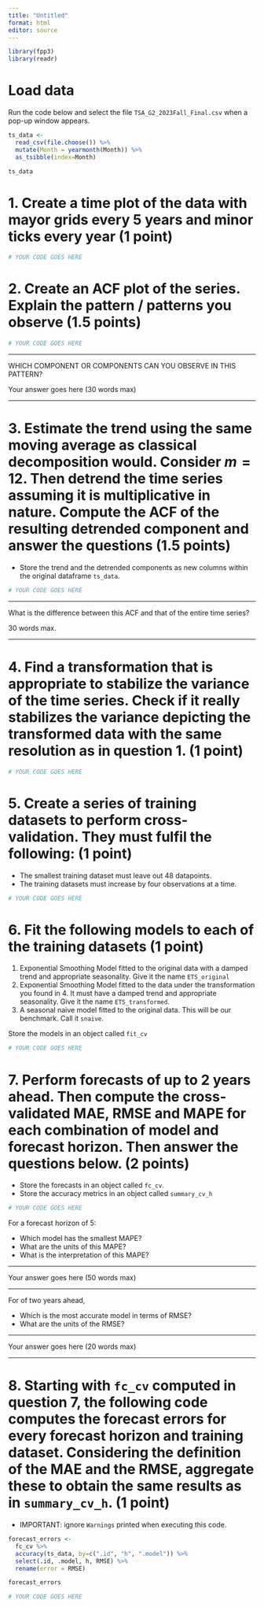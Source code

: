 ```yaml
---
title: "Untitled"
format: html
editor: source
---
```


```r
library(fpp3)
library(readr)
```

# Load data

Run the code below and select the file `TSA_G2_2023Fall_Final.csv` when a pop-up window appears.

```r
ts_data <- 
  read_csv(file.choose()) %>% 
  mutate(Month = yearmonth(Month)) %>% 
  as_tsibble(index=Month)

ts_data
```

# 1. Create a time plot of the data with mayor grids every 5 years and minor ticks every year (1 point)

```r
# YOUR CODE GOES HERE
```

# 2. Create an ACF plot of the series. Explain the pattern / patterns you observe (1.5 points)

```r
# YOUR CODE GOES HERE
```

------------------------------------------------------------------------

WHICH COMPONENT OR COMPONENTS CAN YOU OBSERVE IN THIS PATTERN?

Your answer goes here (30 words max)

------------------------------------------------------------------------

# 3. Estimate the trend using the same moving average as classical decomposition would. Consider $m=12$. Then detrend the time series assuming it is multiplicative in nature. Compute the ACF of the resulting detrended component and answer the questions (1.5 points)

-   Store the trend and the detrended components as new columns within the original dataframe `ts_data`.

```r
# YOUR CODE GOES HERE
```

------------------------------------------------------------------------

What is the difference between this ACF and that of the entire time series?

30 words max.

------------------------------------------------------------------------

# 4. Find a transformation that is appropriate to stabilize the variance of the time series. Check if it really stabilizes the variance depicting the transformed data with the same resolution as in question 1. (1 point)

```r
# YOUR CODE GOES HERE
```

# 5. Create a series of training datasets to perform cross-validation. They must fulfil the following: (1 point)

-   The smallest training dataset must leave out 48 datapoints.
-   The training datasets must increase by four observations at a time.

```r
# YOUR CODE GOES HERE
```

# 6. Fit the following models to each of the training datasets (1 point)

1.  Exponential Smoothing Model fitted to the original data with a damped trend and appropriate seasonality. Give it the name `ETS_original`
2.  Exponential Smoothing Model fitted to the data under the transformation you found in 4. It must have a damped trend and appropriate seasonality. Give it the name `ETS_transformed`.
3.  A seasonal naive model fitted to the original data. This will be our benchmark. Call it `snaive`.

Store the models in an object called `fit_cv`

```r
# YOUR CODE GOES HERE
```

# 7. Perform forecasts of up to 2 years ahead. Then compute the cross-validated MAE, RMSE and MAPE for each combination of model and forecast horizon. Then answer the questions below. (2 points)

-   Store the forecasts in an object called `fc_cv`.
-   Store the accuracy metrics in an object called `summary_cv_h`

```r
# YOUR CODE GOES HERE
```

For a forecast horizon of 5:

-   Which model has the smallest MAPE?
-   What are the units of this MAPE?
-   What is the interpretation of this MAPE?

------------------------------------------------------------------------

Your answer goes here (50 words max)

------------------------------------------------------------------------

For of two years ahead,

-   Which is the most accurate model in terms of RMSE?
-   What are the units of the RMSE?

------------------------------------------------------------------------

Your answer goes here (20 words max)

------------------------------------------------------------------------

# 8. Starting with `fc_cv` computed in question 7, the following code computes the forecast errors for every forecast horizon and training dataset. Considering the definition of the MAE and the RMSE, aggregate these to obtain the same results as in `summary_cv_h`. (1 point)

-   IMPORTANT: ignore `Warnings` printed when executing this code.

```r
forecast_errors <- 
  fc_cv %>% 
  accuracy(ts_data, by=c(".id", "h", ".model")) %>% 
  select(.id, .model, h, RMSE) %>% 
  rename(error = RMSE) 

forecast_errors
```

```r
# YOUR CODE GOES HERE
```
